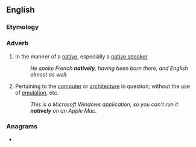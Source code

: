 ==English==

===Etymology===
{{suffix|native|ly|lang=en}}

===Adverb===
{{en-adv|-}}

# In the manner of a [[native]], especially a [[native speaker]]
#: ''He spoke French '''natively''', having been born there, and English almost as well.''
# {{lb|en|computing|of software}} Pertaining to the [[computer]] or [[architecture]] in question; without the use of [[emulation]], etc.
#: ''This is a Microsoft Windows application, so you can't run it '''natively''' on an Apple Mac.''

===Anagrams===
* {{l|en|venality}}